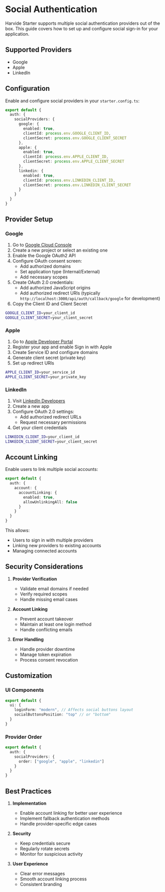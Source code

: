 # Social Authentication

Harvide Starter supports multiple social authentication providers out of the box. This guide covers how to set up and configure social sign-in for your application.

## Supported Providers

- Google
- Apple
- LinkedIn

## Configuration

Enable and configure social providers in your `starter.config.ts`:

```typescript
export default {
  auth: {
    socialProviders: {
      google: {
        enabled: true,
        clientId: process.env.GOOGLE_CLIENT_ID,
        clientSecret: process.env.GOOGLE_CLIENT_SECRET
      },
      apple: {
        enabled: true,
        clientId: process.env.APPLE_CLIENT_ID,
        clientSecret: process.env.APPLE_CLIENT_SECRET
      },
      linkedin: {
        enabled: true,
        clientId: process.env.LINKEDIN_CLIENT_ID,
        clientSecret: process.env.LINKEDIN_CLIENT_SECRET
      }
    }
  }
}
```

## Provider Setup

### Google

1. Go to [Google Cloud Console](https://console.cloud.google.com)
2. Create a new project or select an existing one
3. Enable the Google OAuth2 API
4. Configure OAuth consent screen:
   - Add authorized domains
   - Set application type (Internal/External)
   - Add necessary scopes
5. Create OAuth 2.0 credentials:
   - Add authorized JavaScript origins
   - Add authorized redirect URIs (typically `http://localhost:3000/api/auth/callback/google` for development)
6. Copy the Client ID and Client Secret

```bash
GOOGLE_CLIENT_ID=your_client_id
GOOGLE_CLIENT_SECRET=your_client_secret
```

### Apple

1. Go to [Apple Developer Portal](https://developer.apple.com)
2. Register your app and enable Sign in with Apple
3. Create Service ID and configure domains
4. Generate client secret (private key)
5. Set up redirect URIs

```bash
APPLE_CLIENT_ID=your_service_id
APPLE_CLIENT_SECRET=your_private_key
```

### LinkedIn

1. Visit [LinkedIn Developers](https://www.linkedin.com/developers)
2. Create a new app
3. Configure OAuth 2.0 settings:
   - Add authorized redirect URLs
   - Request necessary permissions
4. Get your client credentials

```bash
LINKEDIN_CLIENT_ID=your_client_id
LINKEDIN_CLIENT_SECRET=your_client_secret
```

## Account Linking

Enable users to link multiple social accounts:

```typescript
export default {
  auth: {
    account: {
      accountLinking: {
        enabled: true,
        allowUnlinkingAll: false
      }
    }
  }
}
```

This allows:
- Users to sign in with multiple providers
- Linking new providers to existing accounts
- Managing connected accounts

## Security Considerations

1. **Provider Verification**
   - Validate email domains if needed
   - Verify required scopes
   - Handle missing email cases

2. **Account Linking**
   - Prevent account takeover
   - Maintain at least one login method
   - Handle conflicting emails

3. **Error Handling**
   - Handle provider downtime
   - Manage token expiration
   - Process consent revocation

## Customization

### UI Components

```typescript
export default {
  ui: {
    loginForm: "modern", // Affects social buttons layout
    socialButtonsPosition: "top" // or "bottom"
  }
}
```

### Provider Order

```typescript
export default {
  auth: {
    socialProviders: {
      order: ["google", "apple", "linkedin"]
    }
  }
}
```

## Best Practices

1. **Implementation**
   - Enable account linking for better user experience
   - Implement fallback authentication methods
   - Handle provider-specific edge cases

2. **Security**
   - Keep credentials secure
   - Regularly rotate secrets
   - Monitor for suspicious activity

3. **User Experience**
   - Clear error messages
   - Smooth account linking process
   - Consistent branding
